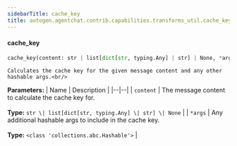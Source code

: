 ```yaml
---
sidebarTitle: cache_key
title: autogen.agentchat.contrib.capabilities.transforms_util.cache_key
---
```


<code class="doc-symbol doc-symbol-heading doc-symbol-function"></code>
#### cache_key

```python
cache_key(content: str | list[dict[str, typing.Any] | str] | None, *args: <class 'collections.abc.Hashable'>) -> str
```

    Calculates the cache key for the given message content and any other hashable args.<br/>

<b>Parameters:</b>
| Name | Description |
|--|--|
| `content` | The message content to calculate the cache key for.<br/><br/>**Type:** `str \| list[dict[str, typing.Any] \| str] \| None` |
| `*args` | Any additional hashable args to include in the cache key.<br/><br/>**Type:** `<class 'collections.abc.Hashable'>` |

<br />